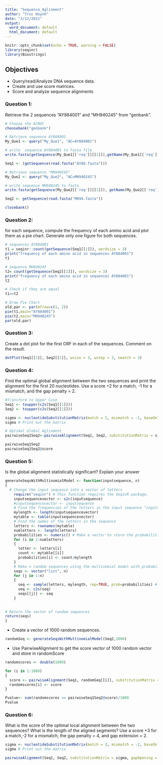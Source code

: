 ```yaml
---
title: "Sequence_Aglinment"
author: "Truc Huynh"
date: "3/12/2021"
output:
  word_document: default
  html_document: default
---
```


```r
knitr::opts_chunk$set(echo = TRUE, warning = FALSE)
library(seqinr)
library(Biostrings)
```

## Objectives 
- Query/read/Analyze DNA sequence data.
- Create and use score matrices.
- Score and analyze sequence alignments

### Question 1:
Retrieve the 2 sequences "AY884001" and "MH940245" from “genbank”.

```r
# Choose the ACNUC
choosebank("genbank")

# Retrieve sequence AY884001
My_Que1 <- query("My_Que1", "AC=AY884001")

# write  sequence AY884001 to fasta file
write.fasta(getSequence(My_Que1[['req']][[1]]),getName(My_Que1[['req']][[1]]),"AY88.fasta")

Seq1 <- (getSequence(read.fasta("AY88.fasta")))

# Retrieve sequence "MH940245"
My_Que2 <- query("My_Que2", "AC=MH940245")

# write sequence MH940245 to fasta
write.fasta(getSequence(My_Que2[['req']][[1]]), getName(My_Que2[['req']][[1]]),"MH94.fasta")

Seq2 <- getSequence(read.fasta("MH94.fasta"))

closebank()

```


### Question 2:
for each sequence, compute the frequency of each amino acid and plot
them as a pie chart. Generate only one figure for both sequences.


```r
# sequences AY884001
t1 = seqinr::count(getSequence(Seq1[[1]]), wordsize = 3)
print("frequency of each amino acid in sequences AY884001")
t1

# sequence MH940245
t2= count(getSequence(Seq2[[1]]), wordsize = 3)
print("frequency of each amino acid in sequences AY884001")
t2 

# Check if they are equal
t1==t2

# Draw Pie Chart
old.par <- par(mfrow=c(1, 2))
pie(t1,main="AY884001")
pie(t2,main="MH940245")
par(old.par)

```

### Question 3:
Create a dot plot for the first ORF in each of the sequences. Comment on 
the result.
```r
dotPlot(Seq1[[1]], Seq2[[1]], wsize = 3, wstep = 3, nmatch = 3)
```

### Question 4:
Find the optimal global alignment between the two sequences and print 
the alignment for the first 20 nucleotides. Use a score +2 for a match, -1 for a 
mismatch, and the gap penalty = 2.
```r
#Transform to Upper Case
Seq1 <- toupper(c2s(Seq1[[1]]))
Seq2 <- toupper(c2s(Seq2[[1]]))
```

```r
sigma <- nucleotideSubstitutionMatrix(match = 2, mismatch = -1, baseOnly = TRUE)
sigma # Print out the matrix

# Optimal Global Aglinment
pairwiseSeq1Seq2<-pairwiseAlignment(Seq1, Seq2, substitutionMatrix = sigma, gapOpening = 2, scoreOnly = FALSE)
```
```r
pairwiseSeq1Seq2
pairwiseSeq1Seq2@score
```
### Question 5:
Is the global alignment statistically significant? Explain your answer

```r
generateSeqsWithMultinomialModel <- function(inputsequence, n)
{
  # Change the input sequence into a vector of letters
    require("seqinr") # This function requires the SeqinR package.
    inputsequencevector <- s2c(inputsequence)
    #inputsequencevector <- inputsequence
    # Find the frequencies of the letters in the input sequence "inputsequencevector":
    mylength <- length(inputsequencevector)
    mytable <- table(inputsequencevector)
    # Find the names of the letters in the sequence
    letters <- rownames(mytable)
    numletters <- length(letters)
    probabilities <- numeric() # Make a vector to store the probabilities of letters
    for (i in 1:numletters)
    {
      letter <- letters[i]
      count <- mytable[[i]]
      probabilities[i] <- count/mylength
    }
    # Make n random sequences using the multinomial model with probabilities "probabilities"
    seqs <- vector("list", n)
    for (j in 1:n)
    {
      seq <- sample(letters, mylength, rep=TRUE, prob=probabilities) # Sample
      seq <- c2s(seq)
      seqs[[j]] <- seq
    }
    
    
# Return the vector of random sequences
return(seqs)
}
```
- Create a vector of 1000 random sequences.
```r
randomSeq <- generateSeqsWithMultinomialModel(Seq2,1000)

```
- Use PairwiseAlignment to get the score vector of 1000 random vector and store in randomScore

```r
randomscores <- double(1000)

for (i in 1:1000)
{
  score <- pairwiseAlignment(Seq1, randomSeq[[i]], substitutionMatrix = sigma, gapOpening = 2, scoreOnly = TRUE)
  randomscores[i] <- score
}
```

```r
Pvalue<- sum(randomscores >= pairwiseSeq1Seq2@score)/1000
Pvalue
```

### Question 6:
What is the score of the optimal local alignment between the two sequences?
What is the length of the aligned segments? Use a score +3 for a match,-2 for a mismatch, the gap penalty = 4, and gap extension = 2.
```r
sigma <- nucleotideSubstitutionMatrix(match = 3, mismatch = -2, baseOnly = TRUE)
sigma # Print out the matrix

pairwiseAlignment(Seq1, Seq2, substitutionMatrix = sigma, gapOpening = 4, gapExtension= 2,  scoreOnly = FALSE)
```